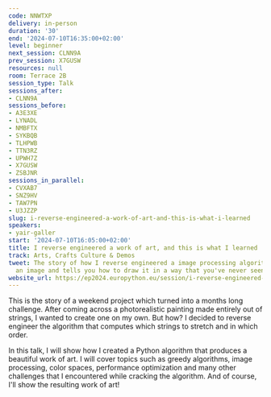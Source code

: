 ```yaml
---
code: NNWTXP
delivery: in-person
duration: '30'
end: '2024-07-10T16:35:00+02:00'
level: beginner
next_session: CLNN9A
prev_session: X7GUSW
resources: null
room: Terrace 2B
session_type: Talk
sessions_after:
- CLNN9A
sessions_before:
- A3E3XE
- LYNADL
- NMBFTX
- SYKBQB
- TLHPWB
- TTN3RZ
- UPWH7Z
- X7GUSW
- ZSBJNR
sessions_in_parallel:
- CVXAB7
- SNZ9HV
- TAW7PN
- U3JZZP
slug: i-reverse-engineered-a-work-of-art-and-this-is-what-i-learned
speakers:
- yair-galler
start: '2024-07-10T16:05:00+02:00'
title: I reverse engineered a work of art, and this is what I learned
track: Arts, Crafts Culture & Demos
tweet: The story of how I reverse engineered a image processing algorithm that takes
  an image and tells you how to draw it in a way that you've never seen before.
website_url: https://ep2024.europython.eu/session/i-reverse-engineered-a-work-of-art-and-this-is-what-i-learned
---
```


This is the story of a weekend project which turned into a months long challenge. After coming across a photorealistic painting made entirely out of strings, I wanted to create one on my own. But how? I decided to reverse engineer the algorithm that computes which strings to stretch and in which order.

In this talk, I will show how I created a Python algorithm that produces a beautiful work of art. I will cover topics such as greedy algorithms, image processing, color spaces, performance optimization and many other challenges that I encountered while cracking the algorithm. And of course, I'll show the resulting work of art!
